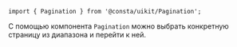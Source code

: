 
```tsx
import { Pagination } from '@consta/uikit/Pagination';
```

С помощью компонента `Pagination` можно выбрать конкретную страницу из диапазона и перейти к ней.

<PaginationExample />
